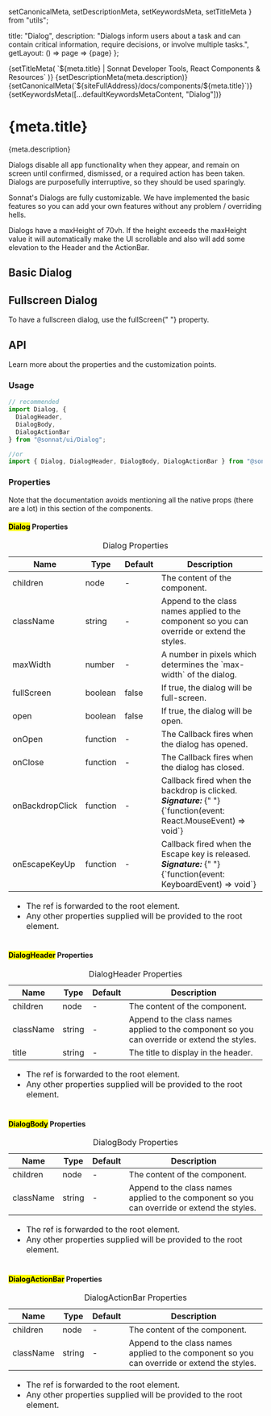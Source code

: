   setCanonicalMeta,
  setDescriptionMeta,
  setKeywordsMeta,
  setTitleMeta
} from "utils";

  title: "Dialog",
  description:
    "Dialogs inform users about a task and can contain critical information, require decisions, or involve multiple tasks.",
  getLayout: () => page => <WithSidebar>{page}</WithSidebar>
};

<Head>
  {setTitleMeta(
    `${meta.title} | Sonnat Developer Tools, React Components & Resources`
  )}
  {setDescriptionMeta(meta.description)}
  {setCanonicalMeta(`${siteFullAddress}/docs/components/${meta.title}`)}
  {setKeywordsMeta([...defaultKeywordsMetaContent, "Dialog"])}
</Head>

<h1>
  <span>{meta.title}</span>
  <AnchorButton anchorId="overview" />
  <PageEditButton href={`pages/docs/components/${meta.title}.mdx`} />
</h1>

<p>{meta.description}</p>

<p>
  Dialogs disable all app functionality when they appear, and remain on screen
  until confirmed, dismissed, or a required action has been taken.
  <br />
  Dialogs are purposefully interruptive, so they should be used sparingly.
</p>

<p>
  Sonnat's Dialogs are fully customizable. We have implemented the basic
  features so you can add your own features without any problem / overriding
  hells.
</p>

<p>
  Dialogs have a maxHeight of <inlineCode>70vh</inlineCode>. If the height
  exceeds the maxHeight value it will automatically make the UI scrollable and
  also will add some elevation to the Header and the ActionBar.
</p>

<h2>
  <span>Basic Dialog</span>
  <AnchorButton anchorId="basic-dialog" />
</h2>

<BasicDialogDemo />

<h2>
  <span>Fullscreen Dialog</span>
  <AnchorButton anchorId="fullscreen-dialog" />
</h2>

<p>
  To have a fullscreen dialog, use the <inlineCode>fullScreen</inlineCode>{" "}
  property.
</p>

<FullScreenDialogDemo />

<h2>
  <span>API</span>
  <AnchorButton anchorId="api" />
</h2>

<p>Learn more about the properties and the customization points.</p>

<h3>
  <span>Usage</span>
  <AnchorButton anchorId="usage" />
</h3>

```typescript
// recommended
import Dialog, {
  DialogHeader,
  DialogBody,
  DialogActionBar
} from "@sonnat/ui/Dialog";

//or
import { Dialog, DialogHeader, DialogBody, DialogActionBar } from "@sonnat/ui";
```

<h3>
  <span>Properties</span>
  <AnchorButton anchorId="properties" />
</h3>

<p>
  Note that the documentation avoids mentioning all the native props (there are
  a lot) in this section of the components.
</p>

<h4>
  <span>
    <mark>Dialog</mark> Properties
  </span>
  <AnchorButton anchorId="parent-properties" />
</h4>

<table cols={4}>
  <caption>Dialog Properties</caption>
  <thead>
    <tr>
      <th>Name</th>
      <th>Type</th>
      <th>Default</th>
      <th>Description</th>
    </tr>
  </thead>
  <tbody>
    <tr>
      <td>children</td>
      <td>node</td>
      <td>-</td>
      <td>The content of the component.</td>
    </tr>
    <tr>
      <td>className</td>
      <td>string</td>
      <td>-</td>
      <td>
        Append to the class names applied to the component so you can override
        or extend the styles.
      </td>
    </tr>
    <tr>
      <td>maxWidth</td>
      <td>number</td>
      <td>-</td>
      <td>
        A number in pixels which determines the `max-width` of the dialog.
      </td>
    </tr>
    <tr>
      <td>fullScreen</td>
      <td>boolean</td>
      <td>false</td>
      <td>
        If <inlineCode>true</inlineCode>, the dialog will be full-screen.
      </td>
    </tr>
    <tr>
      <td>open</td>
      <td>boolean</td>
      <td>false</td>
      <td>
        If <inlineCode>true</inlineCode>, the dialog will be open.
      </td>
    </tr>
    <tr>
      <td>onOpen</td>
      <td>function</td>
      <td>-</td>
      <td>The Callback fires when the dialog has opened.</td>
    </tr>
    <tr>
      <td>onClose</td>
      <td>function</td>
      <td>-</td>
      <td>The Callback fires when the dialog has closed.</td>
    </tr>
    <tr>
      <td>onBackdropClick</td>
      <td>function</td>
      <td>-</td>
      <td>
        Callback fired when the backdrop is clicked.
        <br />
        <em>
          <strong>Signature:</strong>
        </em>{" "}
        <inlineCode>
          {`function(event: React.MouseEvent<HTMLDivElement, MouseEvent>) => void`}
        </inlineCode>
      </td>
    </tr>
    <tr>
      <td>onEscapeKeyUp</td>
      <td>function</td>
      <td>-</td>
      <td>
        Callback fired when the <inlineCode>Escape</inlineCode> key is released.
        <br />
        <em>
          <strong>Signature:</strong>
        </em>{" "}
        <inlineCode>{`function(event: KeyboardEvent) => void`}</inlineCode>
      </td>
    </tr>
  </tbody>
  <tfoot>
    <tr>
      <td colSpan="4">
        <ul>
          <li>
            The <inlineCode>ref</inlineCode> is forwarded to the root element.
          </li>
          <li>
            Any other properties supplied will be provided to the root element.
          </li>
        </ul>
      </td>
    </tr>
  </tfoot>
</table>

<h4>
  <span>
    <mark>DialogHeader</mark> Properties
  </span>
  <AnchorButton anchorId="dialog-header-properties" />
</h4>

<table cols={4}>
  <caption>DialogHeader Properties</caption>
  <thead>
    <tr>
      <th>Name</th>
      <th>Type</th>
      <th>Default</th>
      <th>Description</th>
    </tr>
  </thead>
  <tbody>
    <tr>
      <td>children</td>
      <td>node</td>
      <td>-</td>
      <td>The content of the component.</td>
    </tr>
    <tr>
      <td>className</td>
      <td>string</td>
      <td>-</td>
      <td>
        Append to the class names applied to the component so you can override
        or extend the styles.
      </td>
    </tr>
    <tr>
      <td>title</td>
      <td>string</td>
      <td>-</td>
      <td>The title to display in the header.</td>
    </tr>
  </tbody>
  <tfoot>
    <tr>
      <td colSpan="4">
        <ul>
          <li>
            The <inlineCode>ref</inlineCode> is forwarded to the root element.
          </li>
          <li>
            Any other properties supplied will be provided to the root element.
          </li>
        </ul>
      </td>
    </tr>
  </tfoot>
</table>

<h4>
  <span>
    <mark>DialogBody</mark> Properties
  </span>
  <AnchorButton anchorId="dialog-body-properties" />
</h4>

<table cols={4}>
  <caption>DialogBody Properties</caption>
  <thead>
    <tr>
      <th>Name</th>
      <th>Type</th>
      <th>Default</th>
      <th>Description</th>
    </tr>
  </thead>
  <tbody>
    <tr>
      <td>children</td>
      <td>node</td>
      <td>-</td>
      <td>The content of the component.</td>
    </tr>
    <tr>
      <td>className</td>
      <td>string</td>
      <td>-</td>
      <td>
        Append to the class names applied to the component so you can override
        or extend the styles.
      </td>
    </tr>
  </tbody>
  <tfoot>
    <tr>
      <td colSpan="4">
        <ul>
          <li>
            The <inlineCode>ref</inlineCode> is forwarded to the root element.
          </li>
          <li>
            Any other properties supplied will be provided to the root element.
          </li>
        </ul>
      </td>
    </tr>
  </tfoot>
</table>

<h4>
  <span>
    <mark>DialogActionBar</mark> Properties
  </span>
  <AnchorButton anchorId="dialog-actionbar-properties" />
</h4>

<table cols={4}>
  <caption>DialogActionBar Properties</caption>
  <thead>
    <tr>
      <th>Name</th>
      <th>Type</th>
      <th>Default</th>
      <th>Description</th>
    </tr>
  </thead>
  <tbody>
    <tr>
      <td>children</td>
      <td>node</td>
      <td>-</td>
      <td>The content of the component.</td>
    </tr>
    <tr>
      <td>className</td>
      <td>string</td>
      <td>-</td>
      <td>
        Append to the class names applied to the component so you can override
        or extend the styles.
      </td>
    </tr>
  </tbody>
  <tfoot>
    <tr>
      <td colSpan="4">
        <ul>
          <li>
            The <inlineCode>ref</inlineCode> is forwarded to the root element.
          </li>
          <li>
            Any other properties supplied will be provided to the root element.
          </li>
        </ul>
      </td>
    </tr>
  </tfoot>
</table>
